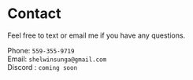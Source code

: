 # Contact

Feel free to text or email me if you have any questions. 

Phone: ``559-355-9719`` <br />
Email: `shelwinsunga@gmail.com` <br />
Discord : `coming soon`